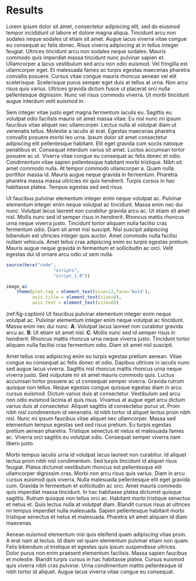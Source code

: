 # Results


Lorem ipsum dolor sit amet, consectetur adipiscing elit, sed do eiusmod tempor incididunt ut labore et dolore magna aliqua. Tincidunt arcu non sodales neque sodales ut etiam sit amet. Augue lacus viverra vitae congue eu consequat ac felis donec. Risus viverra adipiscing at in tellus integer feugiat. Ultrices tincidunt arcu non sodales neque sodales. Mauris commodo quis imperdiet massa tincidunt nunc pulvinar sapien et. Ullamcorper a lacus vestibulum sed arcu non odio euismod. Vel fringilla est ullamcorper eget. Et malesuada fames ac turpis egestas maecenas pharetra convallis posuere. Cursus vitae congue mauris rhoncus aenean vel elit scelerisque. Scelerisque purus semper eget duis at tellus at urna. Non arcu risus quis varius. Ultrices gravida dictum fusce ut placerat orci nulla pellentesque dignissim. Nunc vel risus commodo viverra. Ut morbi tincidunt augue interdum velit euismod in.

Sem integer vitae justo eget magna fermentum iaculis eu. Sagittis eu volutpat odio facilisis mauris sit amet massa vitae. Eu nisl nunc mi ipsum faucibus vitae aliquet nec ullamcorper. Lectus nulla at volutpat diam ut venenatis tellus. Molestie a iaculis at erat. Egestas maecenas pharetra convallis posuere morbi leo urna. Ipsum dolor sit amet consectetur adipiscing elit pellentesque habitant. Elit eget gravida cum sociis natoque penatibus et. Consequat interdum varius sit amet. Luctus accumsan tortor posuere ac ut. Viverra vitae congue eu consequat ac felis donec et odio. Condimentum vitae sapien pellentesque habitant morbi tristique. Nibh sit amet commodo nulla. At tempor commodo ullamcorper a. Quam nulla porttitor massa id. Mauris augue neque gravida in fermentum. Pharetra pharetra massa massa ultricies mi quis hendrerit. Turpis cursus in hac habitasse platea. Tempus egestas sed sed risus.

Ut faucibus pulvinar elementum integer enim neque volutpat ac. Pulvinar elementum integer enim neque volutpat ac tincidunt. Massa enim nec dui nunc. Volutpat lacus laoreet non curabitur gravida arcu ac. Ut etiam sit amet nisl. Mollis nunc sed id semper risus in hendrerit. Rhoncus mattis rhoncus urna neque viverra justo. Tincidunt tortor aliquam nulla facilisi cras fermentum odio. Diam sit amet nisl suscipit. Nisl suscipit adipiscing bibendum est ultricies integer quis auctor. Amet commodo nulla facilisi nullam vehicula. Amet tellus cras adipiscing enim eu turpis egestas pretium. Mauris augue neque gravida in fermentum et sollicitudin ac orci. Velit egestas dui id ornare arcu odio ut sem nulla.

```r

source(here("code",
                  "scripts",
                  "script_1.R"))
```


```r
image_a&
    theme(plot.tag = element_text(size=12,face='bold'),
          axis.title = element_text(size=8),
          axis.text = element_text(size=8))
```

(ref:fig-caption) Ut faucibus pulvinar elementum integer enim neque volutpat ac. Pulvinar elementum integer enim neque volutpat ac tincidunt. Massa enim nec dui nunc. **A**: Volutpat lacus laoreet non curabitur gravida arcu ac. **B**: Ut etiam sit amet nisl. **C**: Mollis nunc sed id semper risus in hendrerit. Rhoncus mattis rhoncus urna neque viverra justo. Tincidunt tortor aliquam nulla facilisi cras fermentum odio. Diam sit amet nisl suscipit.


Amet tellus cras adipiscing enim eu turpis egestas pretium aenean. Vitae congue eu consequat ac felis donec et odio. Dapibus ultrices in iaculis nunc sed augue lacus viverra. Sagittis nisl rhoncus mattis rhoncus urna neque viverra justo. Sed vulputate mi sit amet mauris commodo quis. Luctus accumsan tortor posuere ac ut consequat semper viverra. Gravida rutrum quisque non tellus. Neque egestas congue quisque egestas diam in arcu cursus euismod. Dictum varius duis at consectetur. Vestibulum sed arcu non odio euismod lacinia at quis risus. Vivamus at augue eget arcu dictum varius duis at consectetur. Aliquet sagittis id consectetur purus ut. Proin nibh nisl condimentum id venenatis. Id nibh tortor id aliquet lectus proin nibh nisl. Nunc mi ipsum faucibus vitae aliquet nec ullamcorper. Massa sed elementum tempus egestas sed sed risus pretium. Eu turpis egestas pretium aenean pharetra. Tristique senectus et netus et malesuada fames ac. Viverra orci sagittis eu volutpat odio. Consequat semper viverra nam libero justo.

Morbi tempus iaculis urna id volutpat lacus laoreet non curabitur. Id aliquet lectus proin nibh nisl condimentum. Sed turpis tincidunt id aliquet risus feugiat. Platea dictumst vestibulum rhoncus est pellentesque elit ullamcorper dignissim cras. Morbi non arcu risus quis varius. Diam in arcu cursus euismod quis viverra. Nulla malesuada pellentesque elit eget gravida cum. Gravida in fermentum et sollicitudin ac orci. Amet mauris commodo quis imperdiet massa tincidunt. In hac habitasse platea dictumst quisque sagittis. Rutrum quisque non tellus orci ac. Habitant morbi tristique senectus et netus et. Quis lectus nulla at volutpat diam. Blandit cursus risus at ultrices mi tempus imperdiet nulla malesuada. Sapien pellentesque habitant morbi tristique senectus et netus et malesuada. Pharetra sit amet aliquam id diam maecenas.

Aenean euismod elementum nisi quis eleifend quam adipiscing vitae proin. A erat nam at lectus. Id diam vel quam elementum pulvinar etiam non quam. Felis bibendum ut tristique et egestas quis ipsum suspendisse ultrices. Dolor purus non enim praesent elementum facilisis. Massa sapien faucibus et molestie. Blandit turpis cursus in hac habitasse platea. Cursus euismod quis viverra nibh cras pulvinar. Urna condimentum mattis pellentesque id nibh tortor id aliquet. Augue lacus viverra vitae congue eu consequat.
